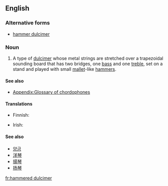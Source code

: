 ==English==
{{wikipedia}}

===Alternative forms===
* [[hammer dulcimer]]

===Noun===
{{en-noun|head=[[hammered]] [[dulcimer]]}}

# {{label|en|musical instrument}} A type of [[dulcimer]] whose metal strings are stretched over a trapezoidal sounding board that has two bridges, one [[bass]] and one [[treble]], set on a stand and played with small [[mallet]]-like [[hammer]]s.

====See also====
* [[Appendix:Glossary of chordophones]]

====Translations====
{{trans-top|a trapezoidal zither with metal strings}}
* Finnish: {{t|fi|dulcimer}}
{{trans-mid}}
* Irish: {{t|ga|téadchlár casúr|m}}
{{trans-bottom}}

====See also====
* [[양금]]
* [[洋琴]]
* [[揚琴]]
* [[扬琴]]

[[fr:hammered dulcimer]]